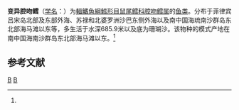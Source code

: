 {{Speciesbox
| taxon = Coelorinchus commutabilis
| status = NE
| status_system = IUCN3.1
| binomial_authority = (Smith & Radcliffe, 1913)<ref name='id6811'>{{cite web| url =http://www.bioinfo.cn/db05/BjdwSpecies.php?action=view&id=6811| title =变异腔吻鳕| work =《中国动物物种编目数据库》| publisher =中国科学院微生物研究所| author =中国科学院动物研究所| accessdate =2009-04-11| deadurl =yes| archiveurl =https://web.archive.org/web/20131203122335/http://www.bioinfo.cn/db05/BjdwSpecies.php?action=view| archivedate =2013-12-03}}</ref>
| synonyms = *''Caelorinchus commutabilis '',Smith & Radcliffe, 1912 
}}

'''变异腔吻鳕'''（[[学名|学名]]：{{lang|la|''Coelorhynchus commutabilis''}}）为[[輻鰭魚綱|輻鰭魚綱]][[鱈形目|鱈形目]][[鼠尾鳕科|鼠尾鳕科]][[腔吻鳕属|腔吻鳕属]]的[[鱼类|鱼类]]。分布于菲律宾吕宋岛北部及东部外海、苏禄和北婆罗洲沙巴东侧外海以及南中国海琉南沙群岛东北部海马滩以东等，多生活于水深685.9米以及底为珊瑚沙。该物种的模式产地在南中国海南沙群岛东北部海马滩以东。<ref name='id6811'/>

== 参考文献 ==
{{reflist}}

{{Taxonbar|from=Q2666715}}

[[Category:腔吻鳕属|B]]
[[Category:_1913年描述的鱼类|B]]